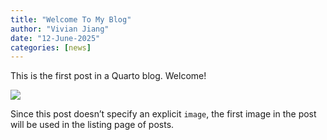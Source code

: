 ```yaml
---
title: "Welcome To My Blog"
author: "Vivian Jiang"
date: "12-June-2025"
categories: [news]
---
```


This is the first post in a Quarto blog. Welcome!

![](thumbnail.jpg)

Since this post doesn't specify an explicit `image`, the first image in the post will be used in the listing page of posts.
